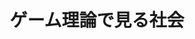 ﻿---
title: "ゲーム理論で見る社会"
category: "工学院"
vol: "43"
interviewee: "武藤 滋夫 "
url: ""
tags: []
pdf: "43-2.pdf"
facephoto: ""
career: ""
preface: "我々の社会には国同士の交渉、企業間の競争などを始め、相手との駆け引きを考えなければならないことは多い。こうした社会現象をゲーム理論を用いて研究を行っている。"
---
